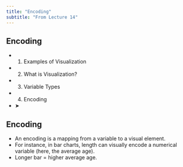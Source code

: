```yaml
---
title: "Encoding"
subtitle: "From Lecture 14"
---
```


## Encoding

- 1. Examples of Visualization
- 2. What is Visualization?
- 3. Variable Types
- 4. Encoding
- ➤

## Encoding

- An encoding is a mapping from a variable to a visual element.
- For instance, in bar charts, length can visually encode a numerical variable (here, the average age).
- Longer bar = higher average age.


